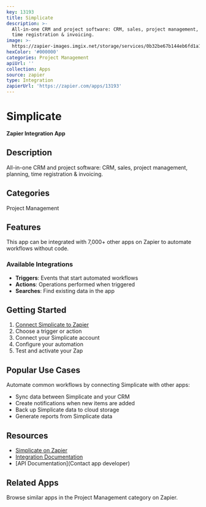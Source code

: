```yaml
---
key: 13193
title: Simplicate
description: >-
  All-in-one CRM and project software: CRM, sales, project management, planning,
  time registration & invoicing.
image: >-
  https://zapier-images.imgix.net/storage/services/0b32be67b144eb6fd1a1d7fce4d8e8dd.png?auto=format%2Ccompress&ixlib=python-3.0.0&q=50
hexColor: '#000000'
categories: Project Management
apiUrl: ''
collection: Apps
source: zapier
type: Integration
zapierUrl: 'https://zapier.com/apps/13193'
---
```

# Simplicate

**Zapier Integration App**

## Description

All-in-one CRM and project software: CRM, sales, project management, planning, time registration & invoicing.

## Categories

Project Management

## Features

This app can be integrated with 7,000+ other apps on Zapier to automate workflows without code.

### Available Integrations

- **Triggers**: Events that start automated workflows
- **Actions**: Operations performed when triggered
- **Searches**: Find existing data in the app

## Getting Started

1. [Connect Simplicate to Zapier](https://zapier.com/apps/13193)
2. Choose a trigger or action
3. Connect your Simplicate account
4. Configure your automation
5. Test and activate your Zap

## Popular Use Cases

Automate common workflows by connecting Simplicate with other apps:

- Sync data between Simplicate and your CRM
- Create notifications when new items are added
- Back up Simplicate data to cloud storage
- Generate reports from Simplicate data

## Resources

- [Simplicate on Zapier](https://zapier.com/apps/13193)
- [Integration Documentation](https://zapier.com/apps/13193/integrations)
- [API Documentation](Contact app developer)

## Related Apps

Browse similar apps in the Project Management category on Zapier.
